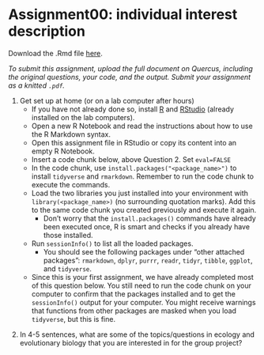 # Assignment00: individual interest description {-}

Download the .Rmd file [here](assignment-01.Rmd).

*To submit this assignment, upload the full document on Quercus, including the original questions, your code, and the output. Submit your assignment as a knitted `.pdf`.*

1. Get set up at home (or on a lab computer after hours)
    - If you have not already done so, install [R](https://cran.rstudio.com/) and [RStudio](https://www.rstudio.com/products/rstudio/download/) (already installed on the lab computers).
    - Open a new R Notebook and read the instructions about how to use the R Markdown syntax.
    - Open this assignment file in RStudio or copy its content into an empty R Notebook.
    - Insert a code chunk below, above Question 2. Set `eval=FALSE`
    - In the code chunk, use `install.packages("<package_name>")` to install `tidyverse` and `rmarkdown`. Remember to run the code chunk to execute the commands.
    - Load the two libraries you just installed into your environment with `library(<package_name>)` (no surrounding quotation marks). Add this to the same code chunk you created previously and execute it again.
       - Don't worry that the `install.packages()` commands have already been executed once, R is smart and checks if you already have those installed.
    - Run `sessionInfo()` to list all the loaded packages.
      - You should see the following packages under "other attached packages": `rmarkdown`, `dplyr`, `purrr`, `readr`, `tidyr`, `tibble`, `ggplot`, and `tidyverse`.
    - Since this is your first assignment, we have already completed most of this question below. You still need to run the code chunk on your computer to confirm that the packages installed and to get the `sessionInfo()` output for your computer. You might receive warnings that functions from other packages are masked when you load `tidyverse`, but this is fine.

\vspace{12pt}

2. In 4-5 sentences, what are some of the topics/questions in ecology and evolutionary biology that you are interested in for the group project?
